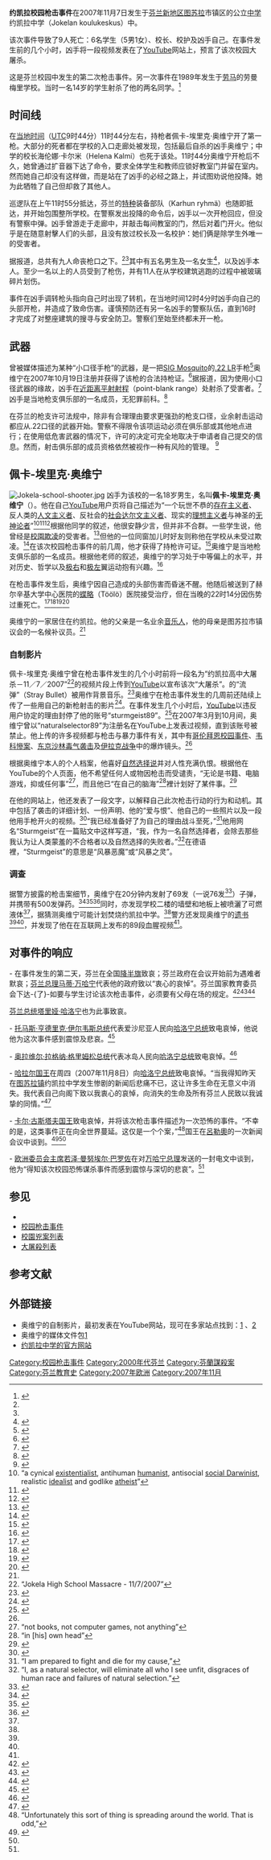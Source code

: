 {{coord|60|32|56|N|24|57|49|E|region:FI_type:landmark|display=title}}
{{Infobox terrorist attack
|title           = 約凱拉校园枪击事件
|image        =
|location        = {{flagicon|Finland}}  [[芬蘭|芬蘭]][[新地区|新地区]][[圖蘇拉|圖蘇拉]]市镇的{{le|約凱拉|Jokela}}区
|coordinates     = 
|target          = {{le|約凱拉中学|Jokela High School}}
|date            = 2007年11月7日星期三
|time            = 11:40-15:00<ref name="iltasanomat">{{cite news | author=Hannes Markkula | title=Jokelan kouluammuskelussa kuoli kahdeksan | publisher= | url=http://iltasanomat.fi/uutiset/kotimaa/uutinen.asp?id=1452431 | accessdate=2007年11月7日 | language=fi | archive-date=2008年10月7日 | archive-url=https://web.archive.org/web/20081007131432/http://www.iltasanomat.fi/uutiset/kotimaa/uutinen.asp?id=1452431 | dead-url=no }}</ref>
|timezone        = [[歐洲东部時間|UTC+2]]
|type            = [[校园枪击事件|校园枪击事件]]
|fatalities      = 9（包含凶手）<ref name="CNN">{{cite news|url=http://www.cnn.com/2007/WORLD/europe/11/07/school.shooting/index.html|title=Teen gunman dead from critical injuries who opened fire on Finnish classmates|trans_title=芬兰向同学开枪的少年凶手重伤不治|publisher=[[CNN|CNN]]|date=2007年11月7日|accessdate=2007年11月7日|archive-date=2007年11月9日|archive-url=https://web.archive.org/web/20071109052100/http://www.cnn.com/2007/WORLD/europe/11/07/school.shooting/index.html|dead-url=no}}</ref><ref name="BBC">{{cite news|url=http://news.bbc.co.uk/2/hi/europe/7082795.stm|title=Fatal shooting at Finnish school|publisher=[[BBC_News|BBC News]]|date=2007年11月7日|accessdate=2007-11-07|language=en|archive-date=2018-07-04|archive-url=https://web.archive.org/web/20180704154110/http://news.bbc.co.uk/2/hi/europe/7082795.stm|dead-url=no}}</ref>
|injuries       = 12
|perps          = 佩卡-埃里克·奥维宁
}}
'''约凯拉校园枪击事件'''在2007年11月7日发生于[[芬兰|芬兰]][[新地区|新地区]][[图苏拉|图苏拉]]市镇{{le|約凱拉|Jokela}}区的公立[[中学|中学]]约凯拉中学（Jokelan koulukeskus）中。

该次事件导致了9人死亡：6名学生（5男1女）、校长、校护及凶手自己。在事件发生前的几个小时，凶手将一段视频发表在了[[YouTube|YouTube]]网站上，预言了该次校园大屠杀。

这是芬兰校园中发生的第二次枪击事件。另一次事件在1989年发生于[[劳马|劳马]]的劳曼梅里学校。当时一名14岁的学生射杀了他的两名同学。<ref>{{cite news|url=http://www.yle.fi/news/left/id74423.html|title=School Shootings Rare in Finland|trans_title=芬兰少有的校园枪击事件|publisher=[[YLE|YLE]]|date=2007年11月7日|accessdate=2007年11月7日|language=en|archive-date=2008年6月26日|archive-url=https://web.archive.org/web/20080626231235/http://www.yle.fi/news/left/id74423.html|dead-url=no}}</ref>

== 时间线 ==

在[[欧洲东部时间|当地时间]]（[[UTC|UTC]]9时44分）11时44分左右，持枪者佩卡-埃里克·奥维宁开了第一枪。大部分的死者都在学校的入口走廊处被发现，包括最后自杀的凶手奥维宁；中学的校长海伦娜·卡尔米（Helena Kalmi）也死于该处。11时44分奥维宁开枪后不久，她曾通过扩音器下达了命令，要求全体学生和教师应锁好教室门并留在室内。然而她自己却没有这样做，而是站在了凶手的必经之路上，并试图劝说他投降。她为此牺牲了自己但却救了其他人。

巡逻队在上午11时55分抵达，芬兰的[[SWAT|特种]]装备部队（Karhun ryhmä）也随即抵达，并开始包围整所学校。在警察发出投降的命令后，凶手以一次开枪回应，但没有警察中弹。凶手曾游走于走廊中，并敲击每间教室的门，然后对着门开火。他似乎是在随意射擊人们的头部，且没有放过校长及一名校护：她们俩是除学生外唯一的受害者。

据报道，总共有九人命丧枪口之下。<ref name="CNN"/><ref name="BBC"/>其中有五名男生及一名女生<ref>{{cite video|people=芬兰政府|title=Finnish Government Information Event|url=http://www.yle.fi/uutiset|format=ASX|medium=TV|publisher=YLE|location=芬兰|date=2007-11-07|accessdate=2007-11-07|time=18:00|archive-date=2021-05-04|archive-url=https://web.archive.org/web/20210504125932/https://yle.fi/uutiset|dead-url=no}}</ref>，以及凶手本人。至少一名以上的人员受到了枪伤，并有11人在从学校建筑逃跑的过程中被玻璃碎片划伤。

事件在凶手调转枪头指向自己时出现了转机，在当地时间12时4分时凶手向自己的头部开枪，并造成了致命伤害。谨慎预防还有另一名凶手的警察队伍，直到16时才完成了对整座建筑的搜寻与安全防卫。警察们至始至终都未开一枪。

== 武器 ==
曾被媒体描述为某种“小口径手枪”的武器，是一把[[SIG蚊子半自動手槍|SIG Mosquito]]的[[.22_LR|.22 LR]]手枪<ref>{{cite news|url=http://www.aftonbladet.se/nyheter/article1190466.ab|title=Skolskjutning i Finland|publisher=Aftonbladet|date=7 November 2007|language=sv|accessdate=2007-11-08|archive-date=2013-06-06|archive-url=https://web.archive.org/web/20130606022335/http://www.aftonbladet.se/nyheter/article1190466.ab|dead-url=no}}</ref>奥维宁在2007年10月19日注册并获得了该枪的合法持枪证。<ref name="Reuters">{{cite news
  | url = http://www.reuters.com/article/topNews/idUSHEL00597220071107
  | title = School shooter kills eight in Finland
  | trans_title = 芬兰的校园枪手杀死八人
  | publisher = [[路透通讯社|路透通讯社]]
  | date = 2007-11-07
  | accessdate = 2007-11-07
  | language = en
  | archive-date = 2021-04-02
  | archive-url = https://web.archive.org/web/20210402195551/https://www.reuters.com/article/topNews/idUSHEL00597220071107
  | dead-url = no
  }}</ref>据报道，因为使用小口径武器的缘故，凶手在[[近距离平射射程|近距离平射射程]]（point-blank range）处射杀了受害者。<ref name="Ilta-Sanomat">{{cite news
  | url = http://www.iltasanomat.fi/uutiset/kotimaa/uutinen.asp?id=1452665
  | title = Ampujan tavoite oli mahdollisimman suuri uhriluku
  | publisher = {{le|晚间新闻 (芬兰)|Ilta-Sanomat|晚间新闻}}
  | date = 2007-11-08
  | accessdate = 2007-11-08|language=fi}}</ref> 凶手是当地枪支俱乐部的一名成员，无犯罪前科。<ref>{{cite news
  | url = http://www.hs.fi/kaupunki/artikkeli/Jokelan+koulun+veril%C3%B6ylyss%C3%A4+kahdeksan+kuollutta/1135231611687
  | title = Kahdeksan kuoli Jokelan koulun verilöylyssä, ampuja ampui itseään
  | publisher = [[Helsingin_Sanomat|赫尔辛基新闻日报]]<!--世界报刊、通讯社、电台译名手册-->
  | date = 2007-11-07
  | accessdate = 2007-11-07
  | archive-date = 2007-11-09
  | archive-url = https://web.archive.org/web/20071109152441/http://www.hs.fi/kaupunki/artikkeli/Jokelan+koulun+veril%C3%B6ylyss%C3%A4+kahdeksan+kuollutta/1135231611687
  | dead-url = yes
  }}</ref>

在芬兰的枪支许可法规中，除非有合理理由要求更强劲的枪支口径，业余射击运动都应从.22口径的武器开始。警察不得限令该项运动必须在俱乐部或其他地点进行；在使用低危害武器的情况下，许可的决定可完全地取决于申请者自己提交的信息。然而，射击俱乐部的成员资格依然被视作一种有风险的管理。
<ref>
{{cite journal
 |title       = How your gun permit applications are considered
 |trans_title = 你的枪支许可申请是如何被考虑的
 |journal     = blog.anta.net
 |date        = 2007-10-21
 |url         = http://blog.anta.net/2007/10/21/how-your-gun-permit-applications-are-considered/
 |issn        = 1797-1993
 |accessdate  = 2007-11-08
 |language    = en
 |deadurl     = yes
 |archiveurl  = https://web.archive.org/web/20080703212415/http://blog.anta.net/2007/10/21/how-your-gun-permit-applications-are-considered/
 |archivedate = 2008-07-03
}}
</ref>

== 佩卡-埃里克·奥维宁 ==
{{Wikinews|en:Perpetrator of Finnish school shooting dies in hospital|芬兰校园枪击事件的凶手死于医院（英文）}}
[[File:Jokela-school-shooter.jpg|thumb]]
凶手为该校的一名18岁男生，名叫'''佩卡-埃里克·奥维宁'''（{{lang|fi|'''Pekka-Eric Auvinen'''}}）。他在自己[[YouTube|YouTube]]用户页将自己描述为“一个玩世不恭的[[存在主义|存在主义者]]、反人类的[[人文主义|人文主义者]]、反社会的[[社会达尔文主义|社会达尔文主义者]]、现实的[[理想主义|理想主义者]]与神圣的[[无神论|无神论者]]”<ref>“a cynical [[存在主义|existentialist]], antihuman [[人文主义|humanist]], antisocial [[社会达尔文主义|social Darwinist]], realistic [[理想主义|idealist]] and godlike [[无神论|atheist]]”</ref><ref>{{cite web|publisher=Herald Sun|url=http://www.news.com.au/heraldsun/story/0,21985,22722981-663,00.html|title=''Sturmgeist89's YouTube rant''|trans_title=Sturmgeist89在YouTube上夸夸其谈|date=November 8, 2007|accessdate=2007-11-09|language=en|archive-date=2008-07-07|archive-url=https://web.archive.org/web/20080707001713/http://www.news.com.au/heraldsun/story/0,21985,22722981-663,00.html|dead-url=no}}</ref><ref>{{cite web|publisher=Dagens Nyheter|url=http://www.dn.se/DNet/jsp/polopoly.jsp?a=713261|title=Nio dog i skolmassakern|date=November 8, 2007|accessdate=2007-11-09|language=sv|archive-date=2012-04-02|archive-url=https://web.archive.org/web/20120402030835/http://www.dn.se/DNet/jsp/polopoly.jsp?a=713261|dead-url=yes}}</ref>根据他同学的叙述，他很安静少言，但并非不合群。一些学生说，他曾经是[[校園欺凌|校園欺凌]]的受害者。<ref>{{cite web|url=http://www.iltalehti.fi/jokelantragedia/200711086819682_jt.shtml|publisher=Iltalehti|title=Näkymätön ja hiljainen|accessdate=2007-11-08|language=fi|archive-date=2016-03-04|archive-url=https://web.archive.org/web/20160304201629/http://www.iltalehti.fi/jokelantragedia/200711086819682_jt.shtml|dead-url=no}}</ref>但他的一位同窗加儿时好友则称他在学校从未受过欺凌。<ref>{{cite web|url=http://www.iltasanomat.fi/uutiset/kotimaa/uutinen.asp?id=1452604|title=Luokkatoveri: Pekka oli sulkeutunut|publisher=Ilta-Sanomat|accessdate=2007-11-08|language=fi}}</ref>在该次校园枪击事件的前几周，他才获得了持枪许可证。<ref name="HS">{{cite web|url=http://www.hs.fi/kaupunki/artikkeli/Yksin+viihtyv%C3%A4+nuorukainen+rakensi+oman+el%C3%A4m%C3%A4nkatsomuksensa/1135231629447|publisher=Helsingin Sanomat|title=Yksin viihtyvä nuorukainen rakensi oman elämänkatsomuksensa|accessdate=2007-11-07|language=fi|archive-date=2007-11-09|archive-url=https://web.archive.org/web/20071109142815/http://www.hs.fi/kaupunki/artikkeli/Yksin%2Bviihtyv%C3%A4%2Bnuorukainen%2Brakensi%2Boman%2Bel%C3%A4m%C3%A4nkatsomuksensa/1135231629447|dead-url=yes}}</ref>奥维宁是当地枪支俱乐部的一名成员。根据他老师的叙述，奥维宁的学习处于中等偏上的水平，并对历史、哲学以及[[极右|极右]]和[[极左|极左]]翼运动抱有兴趣。<ref>{{cite web|url=http://www.hs.fi/english/article/BREAKING+NEWS+Eight+killed+in+school+shooting+in+Jokela+north+of+Helsinki+gunman+in+critical+condition/1135231614979|title=Eight killed in school shooting in Jokela, north of Helsinki, gunman in critical condition|publisher=[[Helsingin_Sanomat|Helsingin Sanomat]]|accessdate=2007-11-07|language=en|archive-date=2014-07-14|archive-url=https://web.archive.org/web/20140714144508/http://www.hs.fi/english/article/BREAKING+NEWS+Eight+killed+in+school+shooting+in+Jokela+north+of+Helsinki+gunman+in+critical+condition/1135231614979|dead-url=yes}}</ref>

在枪击事件发生后，奥维宁因自己造成的头部伤害而昏迷不醒。他随后被送到了赫尔辛基大学中心医院的[[蝶略|蝶略]]（Töölö）医院接受治疗，但在当晚的22时14分因伤势过重死亡。<ref>{{cite news|url=http://www.bloomberg.com/apps/news?pid=20601102&sid=aAAinjwfkXII&refer=uk|title=Finland Declares Day of Mourning After School Murders (Update2)|date=November 8, 2007|publisher=Bloomberg.com|accessdate=2007-11-09|language=en}}</ref><ref>{{cite web|url=http://www.stt.fi/fi/sttn-uutisia/38275601.html|title=Jokelan kouluverilöylyssä kuoli yhdeksän ihmistä|publisher=STT News Reports|date=2007-11-07|language=fi}}{{Dead link|date=2018年6月 |bot=InternetArchiveBot |fix-attempted=no }}</ref><ref>{{cite web|url=http://www.theage.com.au/news/world/nine-dead-after-high-school-massacre/2007/11/08/1194329351154.html|title=Nine dead after Finland school shooting|accessdate=2007-11-07|publisher=The Age|language=en|archive-date=2017-09-25|archive-url=https://web.archive.org/web/20170925181419/http://www.theage.com.au/news/world/nine-dead-after-high-school-massacre/2007/11/08/1194329351154.html|dead-url=no}}</ref><ref>{{cite web|url=http://www.cnn.com/2007/WORLD/europe/11/07/school.shooting/index.html|title=Teen dead who opened fire on Finnish classmates, police say|publisher=CNN|accessdate=2007-11-07|language=en|archive-date=2007-11-09|archive-url=https://web.archive.org/web/20071109052100/http://www.cnn.com/2007/WORLD/europe/11/07/school.shooting/index.html|dead-url=no}}</ref>

奥维宁的一家居住在约凯拉。他的父亲是一名业余[[音乐家|音乐人]]，他的母亲是图苏拉市镇议会的一名候补议员。<ref name="HS"/>

=== 自制影片 ===
佩卡-埃里克·奥维宁曾在枪击事件发生的几个小时前将一段名为“约凯拉高中大屠杀－11／7／2007”<ref>“Jokela High School Massacre - 11/7/2007”</ref>的视频片段上传到[[YouTube|YouTube]]以宣布该次“大屠杀”。{{le|KMFDM|KMFDM}}的“流弹”（Stray Bullet）被用作背景音乐。<ref>{{cite web|url=http://www.hs.fi/kaupunki/artikkeli/Lukiolaismies+j%C3%A4tti+verkkoon+runsaasti+tietoa+tulevasta+hy%C3%B6kk%C3%A4yksest%C3%A4/1135231616169|title=Lukiolaismies jätti verkkoon runsaasti tietoa tulevasta hyökkäyksestä|accessdate=2007-11-07|language=fi|archive-date=2007-11-09|archive-url=https://web.archive.org/web/20071109142726/http://www.hs.fi/kaupunki/artikkeli/Lukiolaismies%2Bj%C3%A4tti%2Bverkkoon%2Brunsaasti%2Btietoa%2Btulevasta%2Bhy%C3%B6kk%C3%A4yksest%C3%A4/1135231616169|dead-url=no}}</ref>奥维宁在枪击事件发生的几周前还陆续上传了一些用自己的新枪射击的影片<ref>{{cite web|url=http://misc.nybergh.net/pub/jokela/|title=最初由sturmgeist89发布在YouTube上的视频，现已被限制访问|date=2007-11-08|language=en|access-date=2007-11-08|archive-date=2014-02-13|archive-url=https://web.archive.org/web/20140213044502/http://misc.nybergh.net/pub/jokela/|dead-url=no}}</ref>。在事件发生几个小时后，[[YouTube|YouTube]]以违反用户协定的理由封停了他的账号“sturmgeist89”。<ref>{{cite web|url=http://uk.youtube.com/user/Sturmgeist89|title=YouTube Video|accessdate=2007-11-07|language=en|deadurl=yes|archiveurl=https://web.archive.org/web/20070619064528/http://uk.youtube.com/user/Sturmgeist89|archivedate=2007-06-19}}</ref>在2007年3月到10月间，奥维宁曾以“naturalselector89”为注册名在YouTube上发表过视频，直到该账号被禁止。他上传的许多视频都与枪击与暴力事件有关，其中有[[哥伦拜恩校园事件|哥伦拜恩校园事件]]、[[韦科慘案|韦科慘案]]、[[东京地铁沙林毒气事件|东京沙林毒气袭击]]及[[伊拉克战争|伊拉克战争]]中的爆炸镜头。<ref name="CNN"/>

根据奥维宁本人的个人档案，他喜好[[自然选择|自然选择说]]并对人性充满仇恨。根据他在YouTube的个人页面，他不希望任何人或物因枪击而受谴责，“无论是书籍、电脑游戏，抑或任何事”<ref>“not books, not computer games, not anything”</ref>，而且他已“在自己的脑海”<ref>“in [his] own head”</ref>裡计划好了某件事。<ref>{{cite web|url=http://www.yle.fi/uutiset/kotimaa/oikea/id74368.html|title=Internetissä ennakoitiin ammuskelua kirjoituksin ja videoin|accessdate=2007-11-07|language=fi}}</ref>

在他的网站上，他还发表了一段文字，以解释自己此次枪击行动的行为和动机。其中包括了袭击的详细计划、一份声明、他的“爱与恨”、他自己的一些照片以及一段他用手枪开火的视频。<ref>{{cite web|url=http://koti.phnet.fi/pres/a/jokela/|title=Index of /pres/a/jokela|accessdate=2007-11-07|language=en|deadurl=yes|archiveurl=https://web.archive.org/web/20071109025948/http://koti.phnet.fi/pres/a/jokela/|archivedate=2007-11-09}}</ref>“我已经准备好了为自己的理由战斗至死，”<ref>“I am prepared to fight and die for my cause,”</ref>他用网名“Sturmgeist”在一篇贴文中这样写道，“我，作为一名自然选择者，会除去那些我认为让人类蒙羞的不合格者以及自然选择的失败者。”<ref>“I, as a natural selector, will eliminate all who I see unfit, disgraces of human race and failures of natural selection.”</ref>在德语裡，“Sturmgeist”的意思是“风暴恶魔”或“风暴之灵”。

=== 调查 ===
据警方披露的枪击案细节，奥维宁在20分钟内发射了69发（一说76发<ref>{{cite web|url=http://www.ksml.fi/uutiset/kotimaa/koulusurmaaja-ampui-lähes-80-kertaa(24248).ece|title=Jokelan koulusurmaaja ampui 76 kertaa|language=fi|publisher=Keskisuomalainen|date=2007-11-09|accessdate=2007-11-09}}{{dead link|date=2018年4月 |bot=InternetArchiveBot |fix-attempted=yes }}</ref>）子弹，并携带有500发弹药。<ref name="xhn 7039010">{{cite web|url=http://news.xinhuanet.com/world/2007-11/09/content_7039010.htm|title=芬兰警方披露校园枪击案细节 20分钟发射69发子弹|date=2007-11-09|accessdate=2007-11-09|language=zh-hans|publisher=新华网|deadurl=yes|archiveurl=https://web.archive.org/web/20071112143512/http://news.xinhuanet.com/world/2007-11/09/content_7039010.htm|archivedate=2007-11-12}}</ref><ref name="bbc 7085329">{{cite web | title=Finland gunman suicide note found | work=[[BBC|BBC]] | url=http://news.bbc.co.uk/2/hi/europe/7085329.stm | accessdate=2007-11-09 | language=en | archive-date=2021-04-02 | archive-url=https://web.archive.org/web/20210402195737/http://news.bbc.co.uk/2/hi/europe/7085329.stm | dead-url=no }}</ref><ref name="cbs 3472607">{{cite web | language=en | title=Finnish Cops Tracing School Shooter's Path | work=[[CBS|CBS]] | url=http://www.cbsnews.com/stories/2007/11/08/world/main3472607.shtml | accessdate=2007-11-09 | archive-date=2012-10-20 | archive-url=https://web.archive.org/web/20121020041000/http://www.cbsnews.com/stories/2007/11/08/world/main3472607.shtml | dead-url=no }}</ref>同时，亦发现学校二楼的墙壁和地板上被喷灑了可燃液体<ref name="cbs 3472607" />，据猜测奥维宁可能计划焚烧约凯拉中学。<ref name="xhn 7039010" />警方还发现奥维宁的[[遗书|遗书]]<ref name="bbc 7085329" /><ref name="cbs 3472607" />，并发现了他在在互联网上发布的89段血腥视频<ref name="xhn 7039010" />。

== 对事件的响应 ==
'''{{FIN}}''' - 在事件发生的第二天，芬兰在全国[[降半旗|降半旗]]致哀；芬兰政府在会议开始前为遇难者默哀；[[芬兰总理列表|芬兰总理]][[马蒂·万哈宁|马蒂·万哈宁]]代表他的政府致以“衷心的哀悼”。芬兰国家教育委员会下达-{了}-如要与学生讨论该次枪击事件，必须要有父母在场的规定。<ref>{{cite news|url=http://www.oph.fi/pageLast.asp?path=1,434,76189|title=Tukea kouluille ja kodeille kriisitilanteessa|publisher=OPH|date=8 November 2007|language=fi|deadurl=yes|archiveurl=https://web.archive.org/web/20071109104753/http://www.oph.fi/pageLast.asp?path=1%2C434%2C76189|archivedate=2007年11月9日|df=}}</ref><ref>{{cite video|url=http://www.vn.fi/tiedostot/julkinen/tallenteet/2007/jokela_071107.rm|title=The Government press conference on Jokela school shooting|trans_title=政府为约凯拉校园枪击事件召开会议|date=7 December 2007|accessdate=8 December 2007|language=fi|deadurl=yes|archiveurl=https://web.archive.org/web/20071201133111/http://www.vn.fi/tiedostot/julkinen/tallenteet/2007/jokela_071107.rm|archivedate=2007年12月1日}}</ref><ref>{{cite news|url=http://news.xinhuanet.com/english/2007-11/08/content_7029901.htm|title=Finnish PM extends condolences to school shooting victims|trans_title=芬兰首相向校园枪击案受害者致哀|publisher=[[新华网|新华网]]|date=2007-11-08|accessdate=2007-11-09|language=en|deadurl=yes|archiveurl=https://web.archive.org/web/20071109231640/http://news.xinhuanet.com/english/2007-11/08/content_7029901.htm|archivedate=2007-11-09}}</ref>

[[芬兰总统|芬兰总统]][[塔里娅·哈洛宁|塔里娅·哈洛宁]]也为此事致哀。

'''{{EST}}''' - [[托马斯·亨德里克·伊尔韦斯|托马斯·亨德里克·伊尔韦斯]][[爱沙尼亚总统|总统]]代表爱沙尼亚人民向[[塔里娅·哈洛宁|哈洛宁总统]]致电哀悼，他说他为这次事件感到震惊及悲哀。<ref name="newsroom.finland.fi">{{cite news|url=http://newsroom.finland.fi/stt/showarticle.asp?intNWSAID=17235&group=General|title=Condolences pour in after Finnish school massacre|accessdate=8 December 2007|language=en|archive-url=https://web.archive.org/web/20071111020240/http://newsroom.finland.fi/stt/showarticle.asp?intNWSAID=17235&group=General|archive-date=2007-11-11|dead-url=yes}}</ref>

'''{{ISL}}''' - [[奥拉维尔·拉格纳·格里姆松|奥拉维尔·拉格纳·格里姆松]][[冰岛总统|总统]]代表冰岛人民向[[塔里娅·哈洛宁|哈洛宁总统]]致电哀悼。<ref>{{cite news|url=http://eyjan.is/blog/2007/11/07/samu%C3%B0arkve%C3%B0jur-fra-forseta-islands-til-forseta-finna/|title=Samúðarkveðjur frá forseta Íslands til forseta Finna|accessdate=8 December 2007|language=is|archive-url=https://web.archive.org/web/20071111063425/http://eyjan.is/blog/2007/11/07/samu%C3%B0arkve%C3%B0jur-fra-forseta-islands-til-forseta-finna/|archive-date=2007-11-11|dead-url=yes}}</ref>

'''{{NOR}}''' - [[哈拉尔五世|哈拉尔国王]]在周四（2007年11月8日）向[[塔里娅·哈洛宁|哈洛宁总统]]致电哀悼。“当我得知昨天在[[图苏拉镇|图苏拉镇]]约凯拉中学发生惨剧的新闻后悲痛不已，这让许多生命在无意义中消失。我代表自己向阁下致以我衷心的哀悼，向消失的生命及所有芬兰人民致以我诚挚的同情。”<ref>{{cite news|url=http://www.vg.no/pub/vgart.hbs?artid=183737|title=Kong Harald kondolerer Finlands president|accessdate=8 December 2007|language=no|quote=It is with deep sorrow that I have received the news of the tragic of the Jokela secondary school in [[图苏拉镇|Tusby]] yesterday, which resulted in such a meaningless loss of lives. On behalf of myself I send you my heartfelt condolences and my sincerest sympathies to all the bereaved and the Finnish people.|archive-date=2007-11-11|archive-url=https://web.archive.org/web/20071111060449/http://www.vg.no/pub/vgart.hbs?artid=183737|dead-url=no}}</ref>

'''{{SWE}}''' - [[卡尔十六世·古斯塔夫|卡尔·古斯塔夫]][[瑞典君主|国王]]致电哀悼，并将该次枪击事件描述为一次恐怖的事件。“不幸的是，这类事件正在向全世界蔓延。这仅是一个个案，”<ref>“Unfortunately this sort of thing is spreading around the world. That is odd,”</ref>国王在[[呂勒奧|呂勒奧]]的一次新闻会议中谈到。<ref>{{cite news|url=http://www.expressen.se/nyheter/1.916204/nio-skots-ihjal|title=Pekka-Eric, 18 sköt ihjäl åtta|accessdate=8 December 2007|language=sv|archive-url=https://web.archive.org/web/20071109231952/http://www.expressen.se/nyheter/1.916204/nio-skots-ihjal|archive-date=2007-11-09|dead-url=yes}}</ref><ref name="newsroom.finland.fi" />

'''{{EU}}''' - [[欧洲委员会|欧洲委员会主席]][[若泽·曼努埃尔·巴罗佐|若泽·曼努埃尔·巴罗佐]]在对[[马蒂·万哈宁|万哈宁总理]]发送的一封电文中谈到，他为“得知该次校园恐怖谋杀事件而感到震惊与深切的悲哀”。<ref name="newsroom.finland.fi" />

== 参见 ==
{{Wikinews|en:Deadly shooting at high school in Finland|芬兰发生校园枪击致死事件（英文）}}
* {{le|芬兰的枪支法律|Gun laws in Finland}}
* [[校园枪击事件|校园枪击事件]]
* [[校園兇案列表|校園兇案列表]]
* [[大屠殺列表|大屠殺列表]]

== 参考文献 ==
{{reflist|2}}

== 外部链接 ==
* 奥维宁的自制影片，最初发表在YouTube网站，现可在多家站点找到：[http://misc.nybergh.net/pub/jokela/ 1] {{Wayback|url=http://misc.nybergh.net/pub/jokela/ |date=20140213044502 }}、[https://web.archive.org/web/20141011035452/http://www.kimmo.org/jokela/ 2]
* 奥维宁的媒体文件包[https://web.archive.org/web/20071108000753/http://zami.pp.fi/jokela/ 1]
* [https://web.archive.org/web/20090423031200/http://www.tuusula.fi/koulut/jokelankoulukeskus/ 约凯拉中学的官方网站]

{{DEFAULTSORT:Jokela約凱拉校園槍擊事件}}

[[Category:校园枪击事件|Category:校园枪击事件]]
[[Category:2000年代芬兰|Category:2000年代芬兰]]
[[Category:芬蘭謀殺案|Category:芬蘭謀殺案]]
[[Category:芬兰教育史|Category:芬兰教育史]]
[[Category:2007年欧洲|Category:2007年欧洲]]
[[Category:2007年11月|Category:2007年11月]]